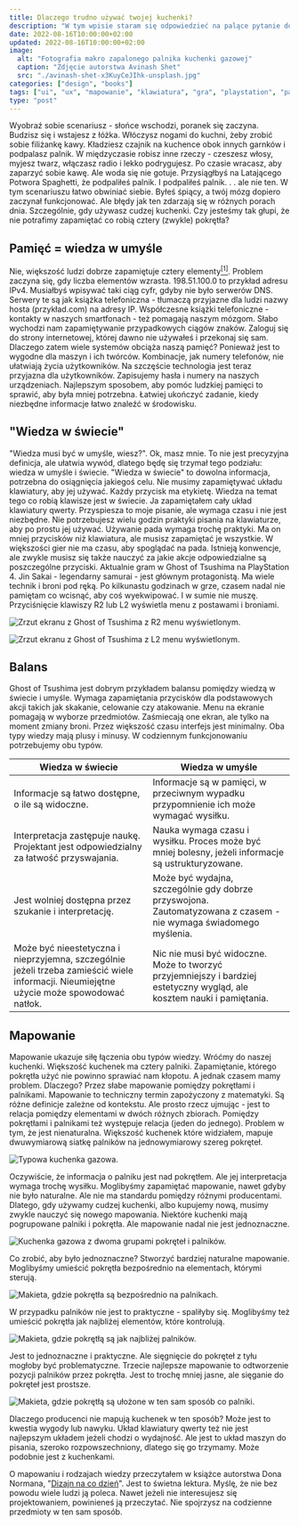 ```yaml
---
title: Dlaczego trudno używać twojej kuchenki?
description: "W tym wpisie staram się odpowiedzieć na palące pytanie dotyczące kuchenek i palników - dlaczego czasem popełniamy błędy podpalając je?"
date: 2022-08-16T10:00:00+02:00
updated: 2022-08-16T10:00:00+02:00
image:
  alt: "Fotografia makro zapalonego palnika kuchenki gazowej"
  caption: "Zdjęcie autorstwa Avinash Shet"
  src: "./avinash-shet-x3KuyCeJIhk-unsplash.jpg"
categories: ["design", "books"]
tags: ["ui", "ux", "mapowanie", "klawiatura", "gra", "playstation", "pad"]
type: "post"
---
```


Wyobraź sobie scenariusz - słońce wschodzi, poranek się zaczyna. Budzisz się i wstajesz z łóżka. Włóczysz nogami do kuchni, żeby zrobić sobie filiżankę kawy. Kładziesz czajnik na kuchence obok innych garnków i podpalasz palnik. W międzyczasie robisz inne rzeczy - czeszesz włosy, myjesz twarz, włączasz radio i lekko podrygujesz. Po czasie wracasz, aby zaparzyć sobie kawę. Ale woda się nie gotuje. Przysiągłbyś na Latającego Potwora Spaghetti, że podpaliłeś palnik. I podpaliłeś palnik. . . ale nie ten. W tym scenariuszu łatwo obwiniać siebie. Byłeś śpiący, a twój mózg dopiero zaczynał funkcjonować. Ale błędy jak ten zdarzają się w różnych porach dnia. Szczególnie, gdy używasz cudzej kuchenki. Czy jesteśmy tak głupi, że nie potrafimy zapamiętać co robią cztery (zwykle) pokrętła?

## Pamięć = wiedza w umyśle

Nie, większość ludzi dobrze zapamiętuje cztery elementy[<sup>[1]</sup>](https://psycnet.apa.org/record/1994-28291-001). Problem zaczyna się, gdy liczba elementów wzrasta. 198.51.100.0 to przykład adresu IPv4. Musiałbyś wpisywać taki ciąg cyfr, gdyby nie było serwerów DNS. Serwery te są jak książka telefoniczna - tłumaczą przyjazne dla ludzi nazwy hosta (przykład.com) na adresy IP. Współczesne książki telefoniczne - kontakty w naszych smartfonach - też pomagają naszym mózgom. Słabo wychodzi nam zapamiętywanie przypadkowych ciągów znaków. Zaloguj się do strony internetowej, której dawno nie używałeś i przekonaj się sam. Dlaczego zatem wiele systemów obciąża naszą pamięć? Ponieważ jest to wygodne dla maszyn i ich twórców. Kombinacje, jak numery telefonów, nie ułatwiają życia użytkowników. Na szczęście technologia jest teraz przyjazna dla użytkowników. Zapisujemy hasła i numery na naszych urządzeniach. Najlepszym sposobem, aby pomóc ludzkiej pamięci to sprawić, aby była mniej potrzebna. Łatwiej ukończyć zadanie, kiedy niezbędne informacje łatwo znaleźć w środowisku.

## "Wiedza w świecie"

"Wiedza musi być w umyśle, wiesz?". Ok, masz mnie. To nie jest precyzyjna definicja, ale ułatwia wywód, dlatego będę się trzymał tego podziału: wiedza w umyśle i świecie. "Wiedza w świecie" to dowolna informacja, potrzebna do osiągnięcia jakiegoś celu. Nie musimy zapamiętywać układu klawiatury, aby jej używać. Każdy przycisk ma etykietę. Wiedza na temat tego co robią klawisze jest w świecie. Ja zapamiętałem cały układ klawiatury qwerty. Przyspiesza to moje pisanie, ale wymaga czasu i nie jest niezbędne. Nie potrzebujesz wielu godzin praktyki pisania na klawiaturze, aby po prostu jej używać. Używanie pada wymaga trochę praktyki. Ma on mniej przycisków niż klawiatura, ale musisz zapamiętać je wszystkie. W większości gier nie ma czasu, aby spoglądać na pada. Istnieją konwencje, ale zwykle musisz się także nauczyć za jakie akcje odpowiedzialne są poszczególne przyciski. Aktualnie gram w Ghost of Tsushima na PlayStation 4. Jin Sakai - legendarny samurai - jest głównym protagonistą. Ma wiele technik i broni pod ręką. Po kilkunastu godzinach w grze, czasem nadal nie pamiętam co wcisnąć, aby coś wyekwipować. I w sumie nie muszę. Przyciśnięcie klawiszy R2 lub L2 wyświetla menu z postawami i broniami.

![Zrzut ekranu z Ghost of Tsushima z R2 menu wyświetlonym.](./ghost-of-tsushima-stances.jpg "Wciśnij R2 + kółko, aby zmienić postawę na postawę wody. Wciśnij R2 + strzałkę w dół, aby wyekwipować bombę dymną.")

![Zrzut ekranu z Ghost of Tsushima z L2 menu wyświetlonym.](./ghost-of-tsushima-bow.jpg "Wciśnij L2 + strzałkę w górę, aby wyekwipować łuk. Wciśnij L2 + kwadrat, aby użyć standardowych strzał.")

## Balans

Ghost of Tsushima jest dobrym przykładem balansu pomiędzy wiedzą w świecie i umyśle. Wymaga zapamiętania przycisków dla podstawowych akcji takich jak skakanie, celowanie czy atakowanie. Menu na ekranie pomagają w wyborze przedmiotów. Zaśmiecają one ekran, ale tylko na moment zmiany broni. Przez większość czasu interfejs jest minimalny. Oba typy wiedzy mają plusy i minusy. W codziennym funkcjonowaniu potrzebujemy obu typów.

| Wiedza w świecie                                                                                                                         | Wiedza w umyśle                                                                                                         |
| ---------------------------------------------------------------------------------------------------------------------------------------- | ----------------------------------------------------------------------------------------------------------------------- |
| Informacje są łatwo dostępne, o ile są widoczne.                                                                                         | Informacje są w pamięci, w przeciwnym wypadku przypomnienie ich może wymagać wysiłku.                                   |
| Interpretacja zastępuje naukę. Projektant jest odpowiedzialny za łatwość przyswajania.                                                   | Nauka wymaga czasu i wysiłku. Proces może być mniej bolesny, jeżeli informacje są ustrukturyzowane.                     |
| Jest wolniej dostępna przez szukanie i interpretację.                                                                                    | Może być wydajna, szczególnie gdy dobrze przyswojona. Zautomatyzowana z czasem - nie wymaga świadomego myślenia.        |
| Może być nieestetyczna i nieprzyjemna, szczególnie jeżeli trzeba zamieścić wiele informacji. Nieumiejętne użycie może spowodować natłok. | Nic nie musi być widoczne. Może to tworzyć przyjemniejszy i bardziej estetyczny wygląd, ale kosztem nauki i pamiętania. |

## Mapowanie

Mapowanie ukazuje siłę łączenia obu typów wiedzy. Wróćmy do naszej kuchenki. Większość kuchenek ma cztery palniki. Zapamiętanie, którego pokrętła użyć nie powinno sprawiać nam kłopotu. A jednak czasem mamy problem. Dlaczego? Przez słabe mapowanie pomiędzy pokrętłami i palnikami. Mapowanie to techniczny termin zapożyczony z matematyki. Są różne definicje zależne od kontekstu. Ale prosto rzecz ujmując - jest to relacja pomiędzy elementami w dwóch różnych zbiorach. Pomiędzy pokrętłami i palnikami też występuje relacja (jeden do jednego). Problem w tym, że jest nienaturalna. Większość kuchenek które widziałem, mapuje dwuwymiarową siatkę palników na jednowymiarowy szereg pokręteł.

![Typowa kuchenka gazowa.](./pexels-ksenia-chernaya-4740585.jpg "Zdjęcie autorstwa Ksenia Chernaya")

Oczywiście, że informacja o palniku jest nad pokrętłem. Ale jej interpretacja wymaga trochę wysiłku. Moglibyśmy zapamiętać mapowanie, nawet gdyby nie było naturalne. Ale nie ma standardu pomiędzy różnymi producentami. Dlatego, gdy używamy cudzej kuchenki, albo kupujemy nową, musimy zwykle nauczyć się nowego mapowania. Niektóre kuchenki mają pogrupowane palniki i pokrętła. Ale mapowanie nadal nie jest jednoznaczne.

![Kuchenka gazowa z dwoma grupami pokręteł i palników.](./brandon-cormier-z3vuHCmy9K8-unsplash.jpg "Zdjęcie autorstwa Brandon Cormier")

Co zrobić, aby było jednoznaczne? Stworzyć bardziej naturalne mapowanie. Moglibyśmy umieścić pokrętła bezpośrednio na elementach, którymi sterują.

![Makieta, gdzie pokrętła są bezpośrednio na palnikach.](./mapping-knobs-on-burners.png)

W przypadku palników nie jest to praktyczne - spaliłyby się. Moglibyśmy też umieścić pokrętła jak najbliżej elementów, które kontrolują.

![Makieta, gdzie pokrętłą są jak najbliżej palników.](./mapping-knobs-near-burners.png)

Jest to jednoznaczne i praktyczne. Ale sięgnięcie do pokręteł z tyłu mogłoby być problematyczne. Trzecie najlepsze mapowanie to odtworzenie pozycji palników przez pokrętła. Jest to trochę mniej jasne, ale sięganie do pokręteł jest prostsze.

![Makieta, gdzie pokrętłą są ułożone w ten sam sposób co palniki.](./mapping-knobs-like-burners.png)

Dlaczego producenci nie mapują kuchenek w ten sposób? Może jest to kwestia wygody lub nawyku. Układ klawiatury qwerty też nie jest najlepszym układem jeżeli chodzi o wydajność. Ale jest to układ maszyn do pisania, szeroko rozpowszechniony, dlatego się go trzymamy. Może podobnie jest z kuchenkami.

O mapowaniu i rodzajach wiedzy przeczytałem w książce autorstwa Dona Normana, "[Dizajn na co dzień](https://lubimyczytac.pl/ksiazka/4859309/dizajn-na-co-dzien#:~:text=Donald%20Norman%2C%20ameryka%C5%84ski%20psycholog%20kognitywny,adept%C3%B3w%20wzornictwa%20przemys%C5%82owego%20i%20dizajnu.)". Jest to świetna lektura. Myślę, że nie bez powodu wiele ludzi ją poleca. Nawet jeżeli nie interesujesz się projektowaniem, powinieneś ją przeczytać. Nie spojrzysz na codzienne przedmioty w ten sam sposób.
